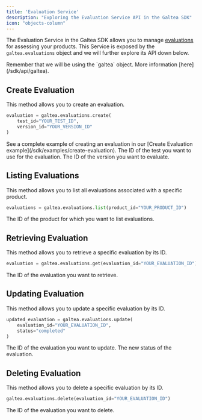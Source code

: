 ```yaml
---
title: 'Evaluation Service'
description: "Exploring the Evaluation Service API in the Galtea SDK"
icon: "objects-column"
---
```


The Evaluation Service in the Galtea SDK allows you to manage [evaluations](/concepts/product/evaluation) for assessing your products.
This Service is exposed by the `galtea.evaluations` object and we will further explore its API down below.

<Info>
  Remember that we will be using the `galtea` object. More information [here](/sdk/api/galtea).
</Info>

## Create Evaluation

This method allows you to create an evaluation.

```python
evaluation = galtea.evaluations.create(
    test_id="YOUR_TEST_ID",
    version_id="YOUR_VERSION_ID"
)
```
<Info>
  See a complete example of creating an evaluation in our [Create Evaluation example](/sdk/examples/create-evaluation).
</Info>

<ResponseField name="test_id" type="string" required>
  The ID of the test you want to use for the evaluation.
</ResponseField>

<ResponseField name="version_id" type="string" required>
  The ID of the version you want to evaluate.
</ResponseField>

## Listing Evaluations

This method allows you to list all evaluations associated with a specific product.

```python
evaluations = galtea.evaluations.list(product_id="YOUR_PRODUCT_ID")
```

<ResponseField name="product_id" type="string" required>
  The ID of the product for which you want to list evaluations.
</ResponseField>

## Retrieving Evaluation

This method allows you to retrieve a specific evaluation by its ID.

```python
evaluation = galtea.evaluations.get(evaluation_id="YOUR_EVALUATION_ID")
```

<ResponseField name="evaluation_id" type="string" required>
  The ID of the evaluation you want to retrieve.
</ResponseField>

## Updating Evaluation

This method allows you to update a specific evaluation by its ID.

```python
updated_evaluation = galtea.evaluations.update(
    evaluation_id="YOUR_EVALUATION_ID",
    status="completed"
)
```

<ResponseField name="evaluation_id" type="string" required>
  The ID of the evaluation you want to update.
</ResponseField>

<ResponseField name="status" type="string">
  The new status of the evaluation.
</ResponseField>

## Deleting Evaluation

This method allows you to delete a specific evaluation by its ID.

```python
galtea.evaluations.delete(evaluation_id="YOUR_EVALUATION_ID")
```

<ResponseField name="evaluation_id" type="string" required>
  The ID of the evaluation you want to delete.
</ResponseField>

